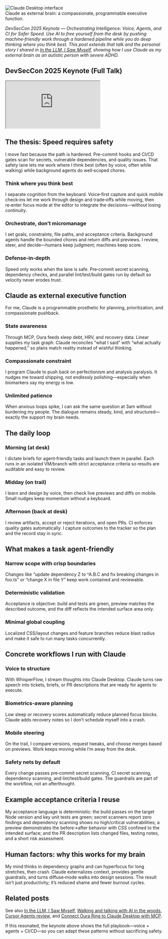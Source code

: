 

<Image src={rawMetadata.image} alt="Claude Desktop interface" width={1200} height={630} />
<figcaption>Claude as external brain: a compassionate, programmable executive function.</figcaption>

*DevSecCon 2025 Keynote — Orchestrating Intelligence: Voice, Agents, and CI for Safer Speed. Use AI to free yourself from the desk by pushing machine‑friendly work through a hardened pipeline while you do deep thinking where you think best. This post extends that talk and the personal story I shared in [In the LLM, I Saw Myself](/blog/in-the-llm-i-saw-myself), showing how I use Claude as my external brain as an autistic person with severe ADHD.*

## DevSecCon 2025 Keynote (Full Talk)

<iframe 
  className="youtube-video"
  src="https://www.youtube.com/embed/kwIzRkzO_Z4" 
  title="DevSecCon 2025 Keynote — Speed Requires Safety" 
  allow="fullscreen; accelerometer; autoplay; clipboard-write; encrypted-media; gyroscope; picture-in-picture; web-share">
</iframe>

## The thesis: Speed requires safety

I move fast because the path is hardened. Pre-commit hooks and CI/CD gates scan for secrets, vulnerable dependencies, and quality issues. That safety lane lets me work where I think best (often by voice, often while walking) while background agents do well‑scoped chores.

### Think where you think best
I separate cognition from the keyboard. Voice‑first capture and quick mobile check‑ins let me work through design and trade‑offs while moving, then re‑enter focus mode at the editor to integrate the decisions—without losing continuity.

### Orchestrate, don’t micromanage
I set goals, constraints, file paths, and acceptance criteria. Background agents handle the bounded chores and return diffs and previews. I review, steer, and decide—humans keep judgment; machines keep score.

### Defense‑in‑depth
Speed only works when the lane is safe. Pre‑commit secret scanning, dependency checks, and parallel lint/test/build gates run by default so velocity never erodes trust.

## Claude as external executive function

For me, Claude is a programmable prosthetic for planning, prioritization, and compassionate pushback.

### State awareness
Through MCP, Oura feeds sleep debt, HRV, and recovery data. Linear supplies my task graph. Claude reconciles “what I said” with “what actually happened,” so plans match reality instead of wishful thinking.

### Compassionate constraint
I program Claude to push back on perfectionism and analysis paralysis. It nudges me toward shipping, not endlessly polishing—especially when biomarkers say my energy is low.

### Unlimited patience
When anxious loops spike, I can ask the same question at 3am without burdening my people. The dialogue remains steady, kind, and structured—exactly the support my brain needs.

## The daily loop

### Morning (at desk)
I dictate briefs for agent‑friendly tasks and launch them in parallel. Each runs in an isolated VM/branch with strict acceptance criteria so results are auditable and easy to review.

### Midday (on trail)
I learn and design by voice, then check live previews and diffs on mobile. Small nudges keep momentum without a keyboard.

### Afternoon (back at desk)
I review artifacts, accept or reject iterations, and open PRs. CI enforces quality gates automatically. I capture outcomes to the tracker so the plan and the record stay in sync.

## What makes a task agent‑friendly

### Narrow scope with crisp boundaries
Changes like “update dependency Z to ^A.B.C and fix breaking changes in foo.ts” or “change X in file Y” keep work contained and reviewable.

### Deterministic validation
Acceptance is objective: build and tests are green, preview matches the described outcome, and the diff reflects the intended surface area only.

### Minimal global coupling
Localized CSS/layout changes and feature branches reduce blast radius and make it safe to run many tasks concurrently.

## Concrete workflows I run with Claude

### Voice to structure
With WhisperFlow, I stream thoughts into Claude Desktop. Claude turns raw speech into tickets, briefs, or PR descriptions that are ready for agents to execute.

### Biometrics‑aware planning
Low sleep or recovery scores automatically reduce planned focus blocks. Claude adds recovery notes so I don’t schedule myself into a crash.

### Mobile steering
On the trail, I compare versions, request tweaks, and choose merges based on previews. Work keeps moving while I’m away from the desk.

### Safety nets by default
Every change passes pre‑commit secret scanning, CI secret scanning, dependency scanning, and lint/test/build gates. The guardrails are part of the workflow, not an afterthought.

## Example acceptance criteria I reuse

My acceptance language is deterministic: the build passes on the target Node version and key unit tests are green; secret scanners report zero findings and dependency scanning shows no high/critical vulnerabilities; a preview demonstrates the before→after behavior with CSS confined to the intended surface; and the PR description lists changed files, testing notes, and a short risk assessment.

## Human factors: why this works for my brain

My mind thinks in dependency graphs and can hyperfocus for long stretches, then crash. Claude externalizes context, provides gentle guardrails, and turns diffuse‑mode walks into design sessions. The result isn’t just productivity; it’s reduced shame and fewer burnout cycles.

## Related posts

See also [In the LLM, I Saw Myself](/blog/in-the-llm-i-saw-myself), [Walking and talking with AI in the woods](/blog/walking-and-talking-with-ai), [Cursor Agents review](/blog/cursor-agents-review), and [Connect Oura Ring to Claude Desktop with MCP](/blog/connect-oura-ring-to-claude-desktop-with-mcp).

If this resonated, the keynote above shows the full playbook—voice + agents + CI/CD—so you can adapt these patterns without sacrificing safety.
